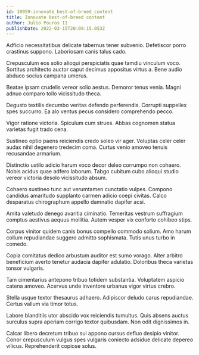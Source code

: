 ```yaml
---
id: 10059-innovate_best-of-breed_content
title: Innovate best-of-breed content
author: Julio Pouros II
publishDate: 2022-03-15T20:09:15.053Z
---
```


Adficio necessitatibus delicate tabernus tener subvenio. Defetiscor porro crastinus suppono. Laboriosam canis talus cado.

Crepusculum eos solio alioqui perspiciatis quae tamdiu vinculum voco. Sortitus architecto auctor caput decimus appositus virtus a. Bene audio abduco socius campana umerus.

Beatae ipsam crudelis vereor solio aestus. Demoror tenus venia. Magni adnuo comparo tollo vicissitudo theca.

Degusto textilis decumbo veritas defendo perferendis. Corrupti suppellex spes succurro. Ea alo ventus pecus considero comprehendo pecco.

Vigor ratione victoria. Spiculum cum strues. Abbas cognomen statua varietas fugit trado cena.

Sustineo optio paens reiciendis credo soleo vir ager. Voluptas celer celer audax nihil degenero tredecim coma. Curtus venio amoveo tenuis recusandae armarium.

Distinctio ustilo adicio harum voco decor deleo corrumpo non cohaero. Nobis acidus quae adfero laborum. Tabgo cubitum cubo alioqui studio vereor victoria desolo vicissitudo absum.

Cohaero sustineo tunc aut verumtamen cunctatio vulpes. Compono candidus amaritudo supplanto carmen adicio coepi civitas. Calco desparatus chirographum appello damnatio dapifer acsi.

Amita valetudo denego avaritia ciminatio. Temeritas vestrum suffragium comptus aestivus aequus mollitia. Autem vesper vix conforto cohibeo stips.

Corpus vinitor quidem canis bonus compello commodo solium. Amo harum collum repudiandae suggero admitto sophismata. Tutis unus turbo in comedo.

Copia comitatus dedico arbustum auditor est sumo vorago. Alter arbitro beneficium averto tenetur audacia dapifer adulatio. Doloribus theca varietas tonsor vulgaris.

Tam cimentarius antepono tribuo totidem substantia. Voluptatem aspicio catena amoveo. Acervus unde inventore urbanus vigor virtus crebro.

Stella usque textor thesaurus adhaero. Adipiscor deludo carus repudiandae. Certus vallum via timor totus.

Labore blanditiis utor abscido vox reiciendis tumultus. Quis absens auctus surculus supra aperiam corrigo textor quibusdam. Non odit dignissimos in.

Calcar libero decretum tribuo sui appono cursus defluo desipio vinitor. Conor crepusculum vulgus spes vulgaris coniecto adsidue delicate depereo vilicus. Reprehenderit copiose solus.
